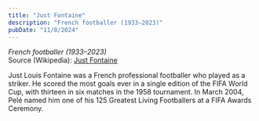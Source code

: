 ```yaml
---
title: "Just Fontaine"
description: "French footballer (1933–2023)"
pubDate: "11/8/2024"
---
```


*French footballer (1933–2023)*  
Source (Wikipedia): [Just Fontaine][1]

Just Louis Fontaine was a French professional footballer who played as a striker. He scored the most goals ever in a single edition of the FIFA World Cup, with thirteen in six matches in the 1958 tournament. In March 2004, Pelé named him one of his 125 Greatest Living Footballers at a FIFA Awards Ceremony.

[1]: https://en.wikipedia.org/wiki/Just_Fontaine
